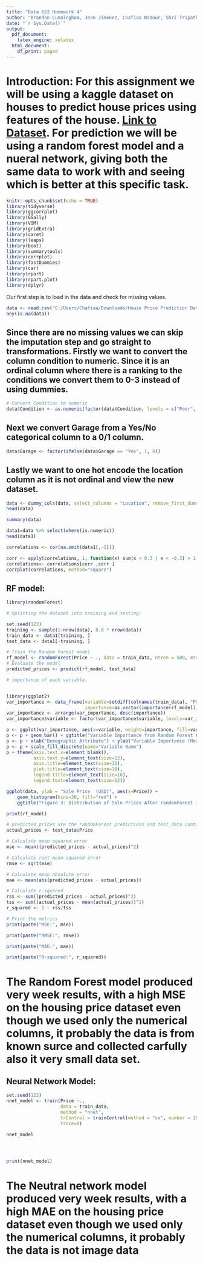 ---
title: "Data 622 Homework 4"
author: "Brandon Cunningham, Jean Jimenez, Chafiaa Nadour, Shri Tripathi"
date: "`r Sys.Date()`"
output:
  pdf_document: 
    latex_engine: xelatex
  html_document:
    df_print: paged
---

# Introduction: For this assignment we will be using a kaggle dataset on houses to predict house prices using features of the house. [Link to Dataset](https://www.kaggle.com/datasets/zafarali27/house-price-prediction-dataset?resource=download). For prediction we will be using a random forest model and a nueral network, giving both the same data to work with and seeing which is better at this specific task.

```{r}

knitr::opts_chunk$set(echo = TRUE)
library(tidyverse)
library(ggcorrplot)
library(GGally)
library(VIM)
library(gridExtra)
library(caret)
library(leaps)
library(boot)
library(summarytools)
library(corrplot)
library(fastDummies)
library(car)
library(rpart)
library(rpart.plot)
library(dplyr)
```

Our first step is to load in the data and check for missing values.

```{r}
data <- read.csv("C:/Users/Chafiaa/Downloads/House Price Prediction Dataset.csv")
any(is.na(data))
```

## Since there are no missing values we can skip the imputation step and go straight to transformations. Firstly we want to convert the column condition to numeric. Since it is an ordinal column where there is a ranking to the conditions we convert them to 0-3 instead of using dummies.
```{r}
# Convert Condition to numeric
data$Condition <- as.numeric(factor(data$Condition, levels = c("Poor", "Fair", "Good", "Excellent"))) - 1
```
## Next we convert Garage from a Yes/No categorical column to a 0/1 column.
```{r}
data$Garage <- factor(ifelse(data$Garage == "Yes", 1, 0))
```
##  Lastly we want to one hot encode the location column as it is not ordinal and view the new dataset.
```{r}
data <- dummy_cols(data, select_columns = "Location", remove_first_dummy = TRUE, remove_selected_columns = TRUE)
head(data)
```


```{r}
summary(data)
```


```{r}

data1=data %>% select(where(is.numeric))
head(data1)

```


```{r}
correlations <- cor(na.omit(data1[,-1]))

corr <- apply(correlations, 1, function(x) sum(x > 0.3 | x < -0.3) > 1)
correlations<- correlations[corr ,corr ]
corrplot(correlations, method="square")
```





##  RF model:
```{r}
library(randomForest)

# Splitting the dataset into training and testing:

set.seed(123)
training <- sample(1:nrow(data), 0.8 * nrow(data))
train_data <- data1[training, ]
test_data <- data1[-training, ]

# Train the Random Forest model
rf_model <- randomForest(Price ~ ., data = train_data, ntree = 500, mtry = 3)
# Evaluate the model
predicted_prices <- predict(rf_model, test_data)
```





```{r}


# importance of each variable.


library(ggplot2)
var_importance <- data_frame(variable=setdiff(colnames(train_data), "Price"),
                             importance=as.vector(importance(rf_model)))
var_importance <- arrange(var_importance, desc(importance))
var_importance$variable <- factor(var_importance$variable, levels=var_importance$variable)

p <- ggplot(var_importance, aes(x=variable, weight=importance, fill=variable))
p <- p + geom_bar() + ggtitle("Variable Importance from Random Forest Fit")
p <- p + xlab("Demographic Attribute") + ylab("Variable Importance (Mean Decrease in Gini Index)")
p <- p + scale_fill_discrete(name="Variable Name")
p + theme(axis.text.x=element_blank(),
          axis.text.y=element_text(size=12),
          axis.title=element_text(size=16),
          plot.title=element_text(size=18),
          legend.title=element_text(size=16),
          legend.text=element_text(size=12))

```


```{r}

ggplot(data, ylab = "Sale Price  (USD)", aes(x=Price)) + 
    geom_histogram(bins=30, fill="red") +
    ggtitle("Figure 3: Distribution of Sale Prices After randomForest Imputation") 

```


```{r}
print(rf_model)


```


```{r}

# predicted_prices are the randomForest predictions and test_data contains the real prices
actual_prices <- test_data$Price

# Calculate mean squared error 
mse <- mean((predicted_prices - actual_prices)^2)

# Calculate root mean squared error
rmse <- sqrt(mse)

# Calculate mean absolute error
mae <- mean(abs(predicted_prices - actual_prices))

# Calculate r-squared
rss <- sum((predicted_prices - actual_prices)^2)
tss <- sum((actual_prices - mean(actual_prices))^2)
r_squared <- 1 - rss/tss

# Print the metrics
print(paste("MSE:", mse))

```


```{r}
print(paste("RMSE:", rmse))
```


```{r}
print(paste("MAE:", mae))
```


```{r}
print(paste("R-squared:", r_squared))
```
# The Random Forest model produced very week results, with a high MSE on the housing price dataset even though we used only the numerical columns, it probably the data is from known surce and collected carfully also it very small data set.


##  Neural Network Model:
```{r}


set.seed(123)
nnet_model <- train(Price ~., 
                    data = train_data, 
                    method = "nnet", 
                    trControl = trainControl(method = "cv", number = 10),
                    trace=0)

nnet_model





```


```{r}

print(nnet_model)

```
# The Neutral network model produced very week results, with a high MAE on the housing price dataset even though we used only the numerical columns, it probably the data is not image data



